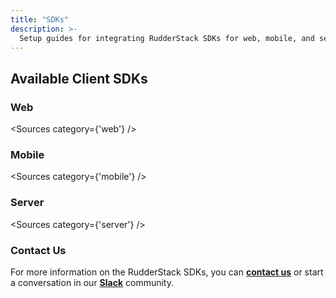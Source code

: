 ```yaml
---
title: "SDKs"
description: >-
  Setup guides for integrating RudderStack SDKs for web, mobile, and server-side platforms.
---
```


## Available Client SDKs


### Web

<Sources
  category={'web'}
/>

### Mobile

<Sources
  category={'mobile'}
/>

### Server

<Sources
  category={'server'}
/>

### Contact Us

For more information on the RudderStack SDKs, you can [**contact us**](mailto:%20contact@rudderstack.com) or start a conversation in our [**Slack**](https://rudderstack.com/join-rudderstack-slack-community) community.

